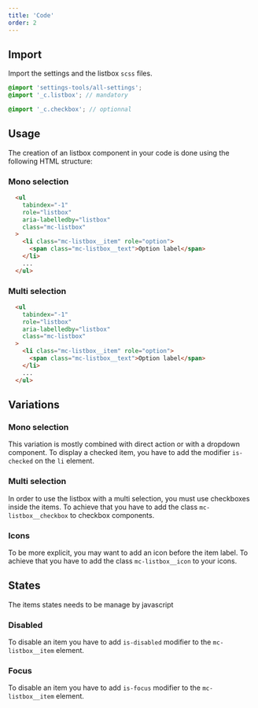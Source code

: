 ```yaml
---
title: 'Code'
order: 2
---
```


## Import

Import the settings and the listbox `scss` files.

```scss
@import 'settings-tools/all-settings';
@import '_c.listbox'; // mandatory

@import '_c.checkbox'; // optionnal
```

## Usage

The creation of an listbox component in your code is done using the following HTML structure:

### Mono selection
```HTML
  <ul
    tabindex="-1"
    role="listbox"
    aria-labelledby="listbox"
    class="mc-listbox"
  >
    <li class="mc-listbox__item" role="option">
      <span class="mc-listbox__text">Option label</span>
    </li>
    ...
  </ul>
```

### Multi selection
```HTML
  <ul
    tabindex="-1"
    role="listbox"
    aria-labelledby="listbox"
    class="mc-listbox"
  >
    <li class="mc-listbox__item" role="option">
      <span class="mc-listbox__text">Option label</span>
    </li>
    ...
  </ul>
```

## Variations

### Mono selection

This variation is mostly combined with direct action or with a dropdown component.
To display a checked item, you have to add the modifier `is-checked` on the `li` element.

<Preview path="default" />

### Multi selection

In order to use the listbox with a multi selection, you must use checkboxes inside the items. 
To achieve that you have to add the class `mc-listbox__checkbox` to checkbox components.


<Preview path="multiselect" />

### Icons 
To be more explicit, you may want to add an icon before the item label. 
To achieve that you have to add the class `mc-listbox__icon` to your icons. 

<Preview path="icons" />

## States 
<Highlight theme="warning">

The items states needs to be manage by javascript

</Highlight>

### Disabled

To disable an item you have to add `is-disabled` modifier to the `mc-listbox__item` element.

### Focus

To disable an item you have to add `is-focus` modifier to the `mc-listbox__item` element.
